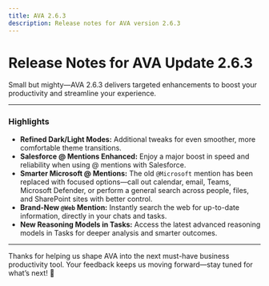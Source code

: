 ```yaml
---
title: AVA 2.6.3
description: Release notes for AVA version 2.6.3
---
```


# Release Notes for AVA Update 2.6.3

Small but mighty—AVA 2.6.3 delivers targeted enhancements to boost your productivity and streamline your experience.

---

### **Highlights**

- **Refined Dark/Light Modes:** Additional tweaks for even smoother, more comfortable theme transitions.
- **Salesforce @ Mentions Enhanced:** Enjoy a major boost in speed and reliability when using @ mentions with Salesforce.
- **Smarter Microsoft @ Mentions:** The old `@Microsoft` mention has been replaced with focused options—call out calendar, email, Teams, Microsoft Defender, or perform a general search across people, files, and SharePoint sites with better control.
- **Brand-New `@Web` Mention:** Instantly search the web for up-to-date information, directly in your chats and tasks.
- **New Reasoning Models in Tasks:** Access the latest advanced reasoning models in Tasks for deeper analysis and smarter outcomes.

---

Thanks for helping us shape AVA into the next must-have business productivity tool. Your feedback keeps us moving forward—stay tuned for what’s next! 🚀
